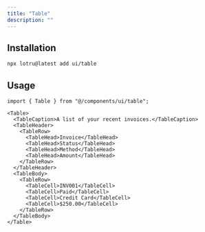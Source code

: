 ```yaml
---
title: "Table"
description: ""
---
```


<ComponentPreview id="examples/table-01" />

## Installation

```bash
npx lotru@latest add ui/table
```

## Usage

```tsx
import { Table } from "@/components/ui/table";
```

```tsx
<Table>
  <TableCaption>A list of your recent invoices.</TableCaption>
  <TableHeader>
    <TableRow>
      <TableHead>Invoice</TableHead>
      <TableHead>Status</TableHead>
      <TableHead>Method</TableHead>
      <TableHead>Amount</TableHead>
    </TableRow>
  </TableHeader>
  <TableBody>
    <TableRow>
      <TableCell>INV001</TableCell>
      <TableCell>Paid</TableCell>
      <TableCell>Credit Card</TableCell>
      <TableCell>$250.00</TableCell>
    </TableRow>
  </TableBody>
</Table>
```